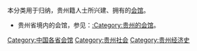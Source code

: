 {{catmore}} 本分类用于归纳，贵州籍人士所兴建、拥有的[[会馆|会馆]]。
*贵州省境内的会馆，参见：[[:Category:贵州的会馆|:Category:贵州的会馆]]。

[[Category:中国各省会馆|Category:中国各省会馆]]
[[Category:贵州社会|Category:贵州社会]]
[[Category:贵州经济史|Category:贵州经济史]]